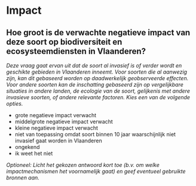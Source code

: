 # Impact

## Hoe groot is de verwachte negatieve impact van deze soort op biodiversiteit en ecosysteemdiensten in Vlaanderen?

*Deze vraag gaat ervan uit dat de soort al invasief is of verder wordt en geschikte gebieden in Vlaanderen inneemt. Voor soorten die al aanwezig zijn, kan dit gebaseerd worden op daadwerkelijk geobserveerde effecten. Voor andere soorten kan de inschatting gebaseerd zijn op vergelijkbare situaties in andere landen, de ecologie van de soort, gelijkenis met andere invasieve soorten, of andere relevante factoren. Kies een van de volgende opties.*

- grote negatieve impact verwacht
- middelgrote negatieve impact verwacht
- kleine negatieve impact verwacht
- niet van toepassing omdat soort binnen 10 jaar waarschijnlijk niet invasief gaat worden in Vlaanderen
- ongekend
- ik weet het niet

*Optioneel: Licht het gekozen antwoord kort toe (b.v. om welke impactmechanismen het voornamelijk gaat) en geef eventueel gebruikte bronnen aan.*

&nbsp;


